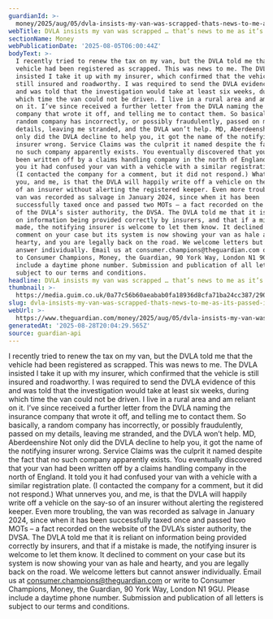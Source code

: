 ```yaml
---
guardianId: >-
  money/2025/aug/05/dvla-insists-my-van-was-scrapped-thats-news-to-me-as-its-passed-its-mot
webTitle: DVLA insists my van was scrapped … that’s news to me as it’s passed its MOT
sectionName: Money
webPublicationDate: '2025-08-05T06:00:44Z'
bodyText: >-
  I recently tried to renew the tax on my van, but the DVLA told me that the
  vehicle had been registered as scrapped. This was news to me. The DVLA
  insisted I take it up with my insurer, which confirmed that the vehicle is
  still insured and roadworthy. I was required to send the DVLA evidence of this
  and was told that the investigation would take at least six weeks, during
  which time the van could not be driven. I live in a rural area and am reliant
  on it. I’ve since received a further letter from the DVLA naming the insurance
  company that wrote it off, and telling me to contact them. So basically, a
  random company has incorrectly, or possibly fraudulently, passed on my
  details, leaving me stranded, and the DVLA won’t help. MD, Aberdeenshire Not
  only did the DVLA decline to help you, it got the name of the notifying
  insurer wrong. Service Claims was the culprit it named despite the fact that
  no such company apparently exists. You eventually discovered that your van had
  been written off by a claims handling company in the north of England. It told
  you it had confused your van with a vehicle with a similar registration plate.
  (I contacted the company for a comment, but it did not respond.) What unnerves
  you, and me, is that the DVLA will happily write off a vehicle on the say-so
  of an insurer without alerting the registered keeper. Even more troubling, the
  van was recorded as salvage in January 2024, since when it has been
  successfully taxed once and passed two MOTs – a fact recorded on the website
  of the DVLA’s sister authority, the DVSA. The DVLA told me that it is reliant
  on information being provided correctly by insurers, and that if a mistake is
  made, the notifying insurer is welcome to let them know. It declined to
  comment on your case but its system is now showing your van as hale and
  hearty, and you are legally back on the road. We welcome letters but cannot
  answer individually. Email us at consumer.champions@theguardian.com or write
  to Consumer Champions, Money, the Guardian, 90 York Way, London N1 9GU. Please
  include a daytime phone number. Submission and publication of all letters is
  subject to our terms and conditions.
headline: DVLA insists my van was scrapped … that’s news to me as it’s passed its MOT
thumbnail: >-
  https://media.guim.co.uk/0a77c56b60aeabab0fa18936d8cfa71ba24cc387/290_0_3239_2592/500.jpg
slug: dvla-insists-my-van-was-scrapped-thats-news-to-me-as-its-passed-its-mot
webUrl: >-
  https://www.theguardian.com/money/2025/aug/05/dvla-insists-my-van-was-scrapped-thats-news-to-me-as-its-passed-its-mot
generatedAt: '2025-08-28T20:04:29.565Z'
source: guardian-api
---
```

I recently tried to renew the tax on my van, but the DVLA told me that the vehicle had been registered as scrapped. This was news to me. The DVLA insisted I take it up with my insurer, which confirmed that the vehicle is still insured and roadworthy. I was required to send the DVLA evidence of this and was told that the investigation would take at least six weeks, during which time the van could not be driven. I live in a rural area and am reliant on it. I’ve since received a further letter from the DVLA naming the insurance company that wrote it off, and telling me to contact them. So basically, a random company has incorrectly, or possibly fraudulently, passed on my details, leaving me stranded, and the DVLA won’t help. MD, Aberdeenshire Not only did the DVLA decline to help you, it got the name of the notifying insurer wrong. Service Claims was the culprit it named despite the fact that no such company apparently exists. You eventually discovered that your van had been written off by a claims handling company in the north of England. It told you it had confused your van with a vehicle with a similar registration plate. (I contacted the company for a comment, but it did not respond.) What unnerves you, and me, is that the DVLA will happily write off a vehicle on the say-so of an insurer without alerting the registered keeper. Even more troubling, the van was recorded as salvage in January 2024, since when it has been successfully taxed once and passed two MOTs – a fact recorded on the website of the DVLA’s sister authority, the DVSA. The DVLA told me that it is reliant on information being provided correctly by insurers, and that if a mistake is made, the notifying insurer is welcome to let them know. It declined to comment on your case but its system is now showing your van as hale and hearty, and you are legally back on the road. We welcome letters but cannot answer individually. Email us at consumer.champions@theguardian.com or write to Consumer Champions, Money, the Guardian, 90 York Way, London N1 9GU. Please include a daytime phone number. Submission and publication of all letters is subject to our terms and conditions.
